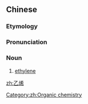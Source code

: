 ==Chinese==
{{zh-forms}}
{{wikipedia|lang=zh}}

===Etymology===
{{zh-compound|乙|烯|eth-|-ylene}}

===Pronunciation===
{{zh-pron
|m=yǐxī
|c=jyut3 hei1
|cat=n
}}

===Noun===
{{zh-noun}}

# [[ethylene]]

[[Category:zh:Organic chemistry]]

[[zh:乙烯]]
